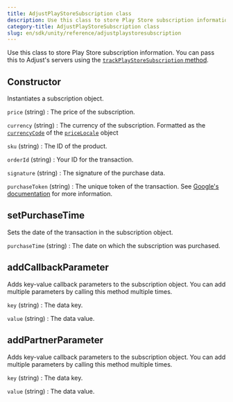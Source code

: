 ```yaml
---
title: AdjustPlayStoreSubscription class
description: Use this class to store Play Store subscription information.
category-title: AdjustPlayStoreSubscription class
slug: en/sdk/unity/reference/adjustplaystoresubscription
---
```


Use this class to store Play Store subscription information. You can pass this to Adjust's servers using the [`trackPlayStoreSubscription` method](#unity-trackplaystoresubscription-invocation).

<Function>

## Constructor

Instantiates a subscription object.

<slot slot="signature">


<ConstructorSig />

</slot>

<slot slot="snippet">


<Constructor />

</slot>

<slot slot="parameters">

`price` (string)
: The price of the subscription.

`currency` (string)
: The currency of the subscription. Formatted as the [`currencyCode`](https://developer.apple.com/documentation/foundation/nslocale/1642836-currencycode?language=objc) of the [`priceLocale`](https://developer.apple.com/documentation/storekit/skproduct/1506145-pricelocale?language=objc) object

`sku` (string)
: The ID of the product.

`orderId` (string)
: Your ID for the transaction.

`signature` (string)
: The signature of the purchase data.

`purchaseToken` (string)
: The unique token of the transaction. See [Google's documentation](https://developer.android.com/reference/com/android/billingclient/api/Purchase#getPurchaseToken()) for more information.

</slot>

</Function>

<Function>

## setPurchaseTime

Sets the date of the transaction in the subscription object.

<slot slot="signature">


<SetPurchaseTimeSig />

</slot>

<slot slot="snippet">


<SetPurchaseTime />

</slot>

<slot slot="parameters">

`purchaseTime` (string)
: The date on which the subscription was purchased.

</slot>

</Function>

<Function>

## addCallbackParameter

Adds key-value callback parameters to the subscription object. You can add multiple parameters by calling this method multiple times.

<slot slot="signature">


<AddCallbackParameterSig />

</slot>


<slot slot="snippet">


<AddCallbackParameter />

</slot>

<slot slot="parameters">

`key` (string)
: The data key.

`value` (string)
: The data value.

</slot>

</Function>

<Function>

## addPartnerParameter

Adds key-value callback parameters to the subscription object. You can add multiple parameters by calling this method multiple times.

<slot slot="signature">


<AddPartnerParameterSig />

</slot>

<slot slot="snippet">


<AddPartnerParameter />

</slot>

<slot slot="parameters">

`key` (string)
: The data key.

`value` (string)
: The data value.

</slot>

</Function>

